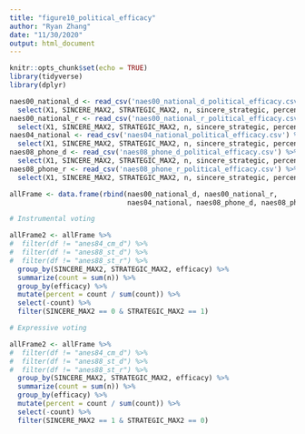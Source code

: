 ```yaml
---
title: "figure10_political_efficacy"
author: "Ryan Zhang"
date: "11/30/2020"
output: html_document
---
```


```r
knitr::opts_chunk$set(echo = TRUE)
library(tidyverse)
library(dplyr)
```


```r

naes00_national_d <- read_csv('naes00_national_d_political_efficacy.csv') %>%
  select(X1, SINCERE_MAX2, STRATEGIC_MAX2, n, sincere_strategic, percent, df, efficacy)
naes00_national_r <- read_csv('naes00_national_r_political_efficacy.csv') %>%
  select(X1, SINCERE_MAX2, STRATEGIC_MAX2, n, sincere_strategic, percent, df, efficacy)
naes04_national <- read_csv('naes04_national_political_efficacy.csv') %>%
  select(X1, SINCERE_MAX2, STRATEGIC_MAX2, n, sincere_strategic, percent, df, efficacy)
naes08_phone_d <- read_csv('naes08_phone_d_political_efficacy.csv') %>%
  select(X1, SINCERE_MAX2, STRATEGIC_MAX2, n, sincere_strategic, percent, df, efficacy)
naes08_phone_r <- read_csv('naes08_phone_r_political_efficacy.csv') %>%
  select(X1, SINCERE_MAX2, STRATEGIC_MAX2, n, sincere_strategic, percent, df, efficacy)

allFrame <- data.frame(rbind(naes00_national_d, naes00_national_r,
                             naes04_national, naes08_phone_d, naes08_phone_r))

# Instrumental voting

allFrame2 <- allFrame %>%
#  filter(df != "anes84_cm_d") %>%
#  filter(df != "anes88_st_d") %>%
#  filter(df != "anes88_st_r") %>%
  group_by(SINCERE_MAX2, STRATEGIC_MAX2, efficacy) %>%
  summarize(count = sum(n)) %>%
  group_by(efficacy) %>%
  mutate(percent = count / sum(count)) %>%
  select(-count) %>%
  filter(SINCERE_MAX2 == 0 & STRATEGIC_MAX2 == 1)

# Expressive voting

allFrame2 <- allFrame %>%
#  filter(df != "anes84_cm_d") %>%
#  filter(df != "anes88_st_d") %>%
#  filter(df != "anes88_st_r") %>%
  group_by(SINCERE_MAX2, STRATEGIC_MAX2, efficacy) %>%
  summarize(count = sum(n)) %>%
  group_by(efficacy) %>%
  mutate(percent = count / sum(count)) %>%
  select(-count) %>%
  filter(SINCERE_MAX2 == 1 & STRATEGIC_MAX2 == 0)

```

